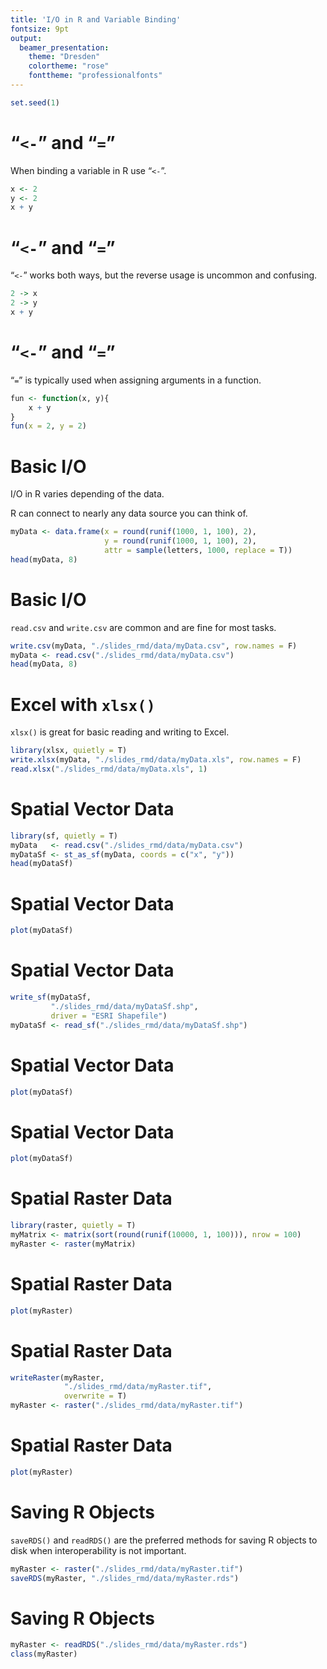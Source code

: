 ```yaml
---
title: 'I/O in R and Variable Binding'
fontsize: 9pt
output:
  beamer_presentation:
    theme: "Dresden"
    colortheme: "rose"
    fonttheme: "professionalfonts"
---
```


```r

set.seed(1)

```

# "`<-`" and "`=`"

When binding a variable in R use "`<-`".

```r

x <- 2
y <- 2
x + y

```

# "`<-`" and "`=`"

"`<-`" works both ways, but the reverse usage is uncommon and confusing.

```r

2 -> x
2 -> y
x + y

```

# "`<-`" and "`=`"

"`=`" is typically used when assigning arguments in a function.

```r

fun <- function(x, y){
    x + y
}
fun(x = 2, y = 2)

```

# Basic I/O

I/O in R varies depending of the data. 

R can connect to nearly any data source you can think of.

```r

myData <- data.frame(x = round(runif(1000, 1, 100), 2),
                     y = round(runif(1000, 1, 100), 2),
                     attr = sample(letters, 1000, replace = T))
head(myData, 8)

```

# Basic I/O

`read.csv` and `write.csv` are common and are fine for most tasks.

```r

write.csv(myData, "./slides_rmd/data/myData.csv", row.names = F)
myData <- read.csv("./slides_rmd/data/myData.csv")
head(myData, 8)

```

# Excel with `xlsx()`

`xlsx()` is great for basic reading and writing to Excel.

```r

library(xlsx, quietly = T)
write.xlsx(myData, "./slides_rmd/data/myData.xls", row.names = F)
read.xlsx("./slides_rmd/data/myData.xls", 1)

```

# Spatial Vector Data

```r

library(sf, quietly = T)
myData   <- read.csv("./slides_rmd/data/myData.csv")
myDataSf <- st_as_sf(myData, coords = c("x", "y"))
head(myDataSf)

```

# Spatial Vector Data

```r

plot(myDataSf)

```

# Spatial Vector Data

```r

write_sf(myDataSf,
         "./slides_rmd/data/myDataSf.shp",
         driver = "ESRI Shapefile")
myDataSf <- read_sf("./slides_rmd/data/myDataSf.shp")

```

# Spatial Vector Data

```r

plot(myDataSf)

```

# Spatial Vector Data

```r

plot(myDataSf)

```

# Spatial Raster Data

```r

library(raster, quietly = T)
myMatrix <- matrix(sort(round(runif(10000, 1, 100))), nrow = 100)
myRaster <- raster(myMatrix)

```

# Spatial Raster Data

```r

plot(myRaster)

```

# Spatial Raster Data

```r

writeRaster(myRaster,
            "./slides_rmd/data/myRaster.tif",
            overwrite = T)
myRaster <- raster("./slides_rmd/data/myRaster.tif")

```

# Spatial Raster Data

```r

plot(myRaster)

```

# Saving R Objects

`saveRDS()` and `readRDS()` are the preferred methods for saving R objects to disk when interoperability is not important.

```r

myRaster <- raster("./slides_rmd/data/myRaster.tif")
saveRDS(myRaster, "./slides_rmd/data/myRaster.rds")

```

# Saving R Objects

```r

myRaster <- readRDS("./slides_rmd/data/myRaster.rds")
class(myRaster)

```

